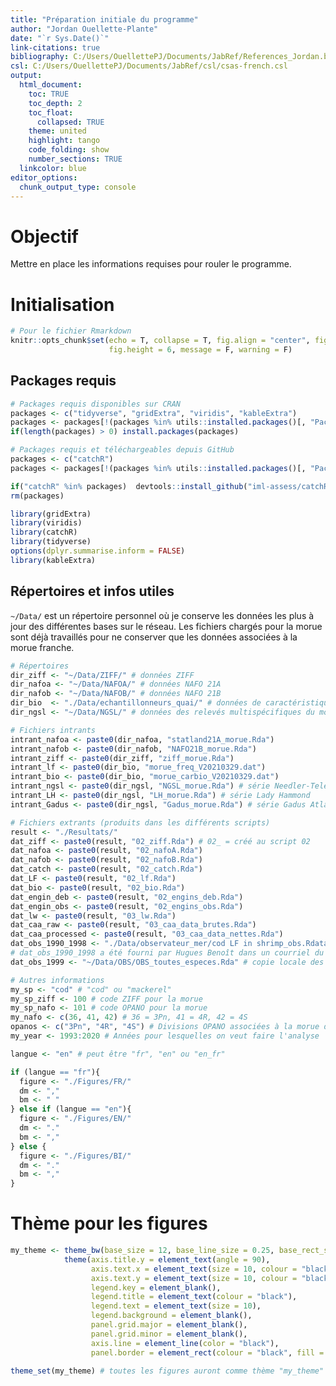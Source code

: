 ```yaml
---
title: "Préparation initiale du programme"
author: "Jordan Ouellette-Plante"
date: "`r Sys.Date()`"
link-citations: true
bibliography: C:/Users/OuellettePJ/Documents/JabRef/References_Jordan.bib
csl: C:/Users/OuellettePJ/Documents/JabRef/csl/csas-french.csl
output:
  html_document:
    toc: TRUE
    toc_depth: 2
    toc_float:
      collapsed: TRUE
    theme: united
    highlight: tango
    code_folding: show
    number_sections: TRUE
  linkcolor: blue
editor_options: 
  chunk_output_type: console
---
```

# Objectif

Mettre en place les informations requises pour rouler le programme.

# Initialisation
```r
# Pour le fichier Rmarkdown
knitr::opts_chunk$set(echo = T, collapse = T, fig.align = "center", fig.width = 9, 
                      fig.height = 6, message = F, warning = F)
```

## Packages requis
```r
# Packages requis disponibles sur CRAN
packages <- c("tidyverse", "gridExtra", "viridis", "kableExtra")
packages <- packages[!(packages %in% utils::installed.packages()[, "Package"])]
if(length(packages) > 0) install.packages(packages)

# Packages requis et téléchargeables depuis GitHub
packages <- c("catchR")
packages <- packages[!(packages %in% utils::installed.packages()[, "Package"])]

if("catchR" %in% packages)  devtools::install_github("iml-assess/catchR")
rm(packages)

library(gridExtra)
library(viridis)
library(catchR)
library(tidyverse)
options(dplyr.summarise.inform = FALSE)
library(kableExtra)
```

## Répertoires et infos utiles
`~/Data/` est un répertoire personnel où je conserve les données les plus à jour des différentes bases sur le réseau. Les fichiers chargés pour la morue sont déjà travaillés pour ne conserver que les données associées à la morue franche.
```r
# Répertoires
dir_ziff <- "~/Data/ZIFF/" # données ZIFF
dir_nafoa <- "~/Data/NAFOA/" # données NAFO 21A
dir_nafob <- "~/Data/NAFOB/" # données NAFO 21B
dir_bio  <- "./Data/echantillonneurs_quai/" # données de caractéristiques biologiques et de FL 
dir_ngsl <- "~/Data/NGSL/" # données des relevés multispécifiques du mois d'août dans le nGSL

# Fichiers intrants
intrant_nafoa <- paste0(dir_nafoa, "statland21A_morue.Rda")
intrant_nafob <- paste0(dir_nafob, "NAFO21B_morue.Rda")
intrant_ziff <- paste0(dir_ziff, "ziff_morue.Rda")
intrant_lf <- paste0(dir_bio, "morue_freq_V20210329.dat")
intrant_bio <- paste0(dir_bio, "morue_carbio_V20210329.dat")
intrant_ngsl <- paste0(dir_ngsl, "NGSL_morue.Rda") # série Needler-Teleost
intrant_LH <- paste0(dir_ngsl, "LH_morue.Rda") # série Lady Hammond
intrant_Gadus <- paste0(dir_ngsl, "Gadus_morue.Rda") # série Gadus Atlantica

# Fichiers extrants (produits dans les différents scripts)
result <- "./Resultats/"
dat_ziff <- paste0(result, "02_ziff.Rda") # 02_ = créé au script 02
dat_nafoa <- paste0(result, "02_nafoA.Rda")
dat_nafob <- paste0(result, "02_nafoB.Rda")
dat_catch <- paste0(result, "02_catch.Rda")
dat_LF <- paste0(result, "02_lf.Rda")
dat_bio <- paste0(result, "02_bio.Rda")
dat_engin_deb <- paste0(result, "02_engins_deb.Rda")
dat_engin_obs <- paste0(result, "02_engins_obs.Rda")
dat_lw <- paste0(result, "03_lw.Rda")
dat_caa_raw <- paste0(result, "03_caa_data_brutes.Rda")
dat_caa_processed <- paste0(result, "03_caa_data_nettes.Rda")
dat_obs_1990_1998 <- "./Data/observateur_mer/cod LF in shrimp_obs.Rdata" # données des observateurs en mer 1990-1998
# dat_obs_1990_1998 a été fourni par Hugues Benoît dans un courriel du 9 sept. 2021
dat_obs_1999 <- "~/Data/OBS/OBS_toutes_especes.Rda" # copie locale des données d'observateurs en mer 1999-maintenant

# Autres informations
my_sp <- "cod" # "cod" ou "mackerel"
my_sp_ziff <- 100 # code ZIFF pour la morue
my_sp_nafo <- 101 # code OPANO pour la morue
my_nafo <- c(36, 41, 42) # 36 = 3Pn, 41 = 4R, 42 = 4S
opanos <- c("3Pn", "4R", "4S") # Divisions OPANO associées à la morue du NGSL
my_year <- 1993:2020 # Années pour lesquelles on veut faire l'analyse

langue <- "en" # peut être "fr", "en" ou "en_fr"

if (langue == "fr"){
  figure <- "./Figures/FR/"
  dm <- ","
  bm <- " "
} else if (langue == "en"){
  figure <- "./Figures/EN/"
  dm <- "."
  bm <- ","
} else {  
  figure <- "./Figures/BI/"
  dm <- "."
  bm <- ","
}
```

# Thème pour les figures
```r
my_theme <- theme_bw(base_size = 12, base_line_size = 0.25, base_rect_size = 0.25) +
            theme(axis.title.y = element_text(angle = 90),
                  axis.text.x = element_text(size = 10, colour = "black"),
                  axis.text.y = element_text(size = 10, colour = "black"),
                  legend.key = element_blank(),
                  legend.title = element_text(colour = "black"), 
                  legend.text = element_text(size = 10),
                  legend.background = element_blank(),
                  panel.grid.major = element_blank(),
                  panel.grid.minor = element_blank(),
                  axis.line = element_line(color = "black"),
                  panel.border = element_rect(colour = "black", fill = NA))

theme_set(my_theme) # toutes les figures auront comme thème "my_theme"
```